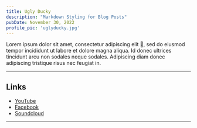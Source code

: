 ```yaml
---
title: Ugly Ducky
description: "Markdown Styling for Blog Posts"
pubDate: November 30, 2022
profile_pic: 'uglyducky.jpg'
---
```



<BlogImage src={Dog} alt="Beagle Dog by Jules D. on Unsplash" />

Lorem ipsum dolor sit amet, consectetur adipiscing elit 🤣, sed do eiusmod tempor incididunt ut labore et dolore magna aliqua. Id donec ultrices tincidunt arcu non sodales neque sodales. Adipiscing diam donec adipiscing tristique risus nec feugiat in.

---

## Links

- [YouTube](https://youtube.com)
- [Facebook](https://facebook.com)
- [Soundcloud](https://soundcloud.com)

---
